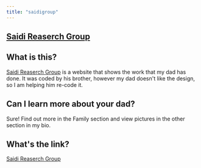 ```yaml
---
title: "saidigroup"
---
```


<Nav act={5} />

# [Saidi Reaserch Group](http://saidigroup.pitt.edu/)
## What is this?
[Saidi Reaserch Group](http://saidigroup.pitt.edu/) is a website that shows the work that my dad has done. It was coded by his brother, however my dad doesn't like the design, so I am helping him re-code it.
## Can I learn more about your dad?
Sure! Find out more in the Family section and view pictures in the other section in my bio.
## What's the link?
[Saidi Reaserch Group](http://saidigroup.pitt.edu/)
